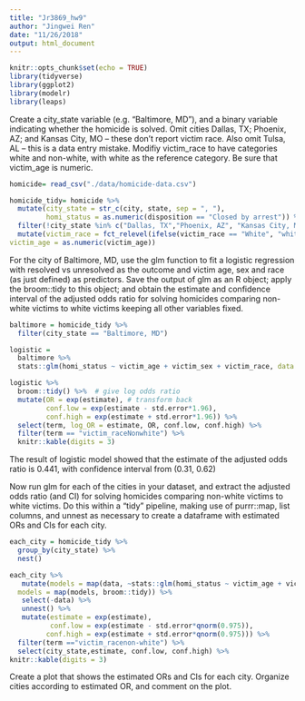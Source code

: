 ```yaml
---
title: "Jr3869_hw9"
author: "Jingwei Ren"
date: "11/26/2018"
output: html_document
---
```


```r
knitr::opts_chunk$set(echo = TRUE)
library(tidyverse)
library(ggplot2)
library(modelr)
library(leaps)
```

Create a city_state variable (e.g. “Baltimore, MD”), and a binary variable indicating whether the homicide is solved. Omit cities Dallas, TX; Phoenix, AZ; and Kansas City, MO – these don’t report victim race. Also omit Tulsa, AL – this is a data entry mistake. Modifiy victim_race to have categories white and non-white, with white as the reference category. Be sure that victim_age is numeric.


```r
homicide= read_csv("./data/homicide-data.csv") 

homicide_tidy= homicide %>% 
  mutate(city_state = str_c(city, state, sep = ", "),
         homi_status = as.numeric(disposition == "Closed by arrest")) %>% 
  filter(!city_state %in% c("Dallas, TX","Phoenix, AZ", "Kansas City, MO", "Tulsa, AL")) %>%
  mutate(victim_race = fct_relevel(ifelse(victim_race == "White", "white", "non-white"), "white"),
victim_age = as.numeric(victim_age))
```


For the city of Baltimore, MD, use the glm function to fit a logistic regression with resolved vs unresolved as the outcome and victim age, sex and race (as just defined) as predictors. Save the output of glm as an R object; apply the broom::tidy to this object; and obtain the estimate and confidence interval of the adjusted odds ratio for solving homicides comparing non-white victims to white victims keeping all other variables fixed.


```r
baltimore = homicide_tidy %>% 
  filter(city_state == "Baltimore, MD")

logistic = 
  baltimore %>% 
  stats::glm(homi_status ~ victim_age + victim_sex + victim_race, data = ., family = binomial())

logistic %>% 
  broom::tidy() %>%  # give log odds ratio
  mutate(OR = exp(estimate), # transform back
         conf.low = exp(estimate - std.error*1.96),
         conf.high = exp(estimate + std.error*1.96)) %>%
  select(term, log_OR = estimate, OR, conf.low, conf.high) %>% 
  filter(term == "victim_raceNonwhite") %>%
  knitr::kable(digits = 3)

```
The result of logistic model showed that the estimate of the adjusted odds ratio is 0.441, with confidence interval from (0.31, 0.62)


Now run glm for each of the cities in your dataset, and extract the adjusted odds ratio (and CI) for solving homicides comparing non-white victims to white victims. Do this within a “tidy” pipeline, making use of purrr::map, list columns, and unnest as necessary to create a dataframe with estimated ORs and CIs for each city.


```r
each_city = homicide_tidy %>% 
  group_by(city_state) %>% 
  nest() 

each_city %>%
   mutate(models = map(data, ~stats::glm(homi_status ~ victim_age + victim_sex + victim_race, data = .x, family = binomial())),
  models = map(models, broom::tidy)) %>% 
   select(-data) %>% 
   unnest() %>% 
   mutate(estimate = exp(estimate),
          conf.low = exp(estimate - std.error*qnorm(0.975)),
         conf.high = exp(estimate + std.error*qnorm(0.975))) %>%  
  filter(term =="victim_racenon-white") %>%
  select(city_state,estimate, conf.low, conf.high) %>%
knitr::kable(digits = 3)
```
Create a plot that shows the estimated ORs and CIs for each city. Organize cities according to estimated OR, and comment on the plot.



```r

```